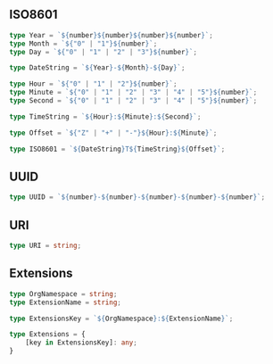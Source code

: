 
## ISO8601

```typescript
type Year = `${number}${number}${number}${number}`;
type Month = `${"0" | "1"}${number}`;
type Day = `${"0" | "1" | "2" | "3"}${number}`;

type DateString = `${Year}-${Month}-${Day}`;

type Hour = `${"0" | "1" | "2"}${number}`;
type Minute = `${"0" | "1" | "2" | "3" | "4" | "5"}${number}`;
type Second = `${"0" | "1" | "2" | "3" | "4" | "5"}${number}`;

type TimeString = `${Hour}:${Minute}:${Second}`;

type Offset = `${"Z" | "+" | "-"}${Hour}:${Minute}`;

type ISO8601 = `${DateString}T${TimeString}${Offset}`;
```

## UUID

```typescript
type UUID = `${number}-${number}-${number}-${number}-${number}`;
```

## URI

```typescript
type URI = string;
```

## Extensions

```typescript
type OrgNamespace = string;
type ExtensionName = string;

type ExtensionsKey = `${OrgNamespace}:${ExtensionName}`;

type Extensions = {
    [key in ExtensionsKey]: any;
}
```
